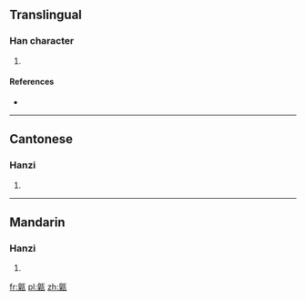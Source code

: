 ==Translingual==

===Han character===
{{Han char|rn=98|rad=瓦|as=10|sn=15|four=2191<sub>7</sub>|canj=竹木一女弓 (HDMVN)}}

# {{defn|Han|sort=瓦10}}

====References====
* {{Han ref|kx=0751.090|dkj=21570|dj=1159.070|hdz=21430.030|uh=7508|ud=29960|bh=E6AC|bd=59052}}

----

==Cantonese==

===Hanzi===
{{yue-hanzi|jyut=|y=hei3}}

# {{defn|lang=yue|sort=瓦10}}

----

==Mandarin==

===Hanzi===
{{cmn-hanzi|pin=[[qì]] ([[qi4]])|wg=ch'i<sup>4</sup>}}

# {{defn|lang=cmn|sort=瓦10}}

[[fr:甈]]
[[pl:甈]]
[[zh:甈]]